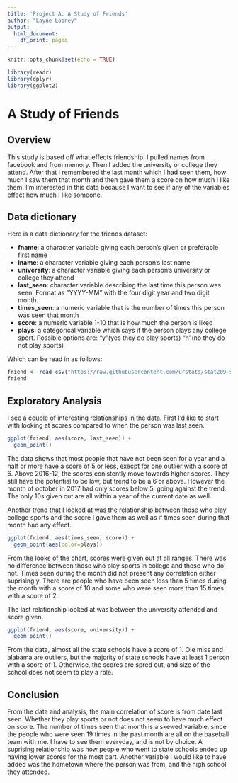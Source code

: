 ---
title: 'Project A: A Study of Friends'
author: "Layne Looney"
output:
  html_document:
    df_print: paged
---

```{r setup, include=FALSE, message=FALSE, warning=FALSE}
knitr::opts_chunk$set(echo = TRUE)

library(readr)
library(dplyr)
library(ggplot2)

```

# A Study of Friends

## Overview
This study is based off what effects friendship. I pulled names from facebook and from memory. Then I added the university or college they attend. After that I remembered the last month which I had seen them, how much I saw them that month and then gave them a score on how much I like them. I'm interested in this data because I want to see if any of the variables effect how much I like someone. 

## Data dictionary

Here is a data dictionary for the friends dataset:

- **fname**: a character variable giving each person's given or preferable first name
- **lname**: a character variable giving each person's last name
- **university**: a character variable giving each person's university or college they attend
- **last_seen**: character variable describing the last time this person was seen. Format as "YYYY-MM" with the four digit year and two digit month.
- **times_seen**: a numeric variable that is the number of times this person was seen that month
- **score**: a numeric variable 1-10 that is how much the person is liked
- **plays**: a categorical variable which says if the person plays any college sport. Possible options are:
  "y"(yes they do play sports)
  "n"(no they do not play sports)

Which can be read in as follows:

```{r}
friend <- read_csv("https://raw.githubusercontent.com/urstats/stat209-s18-llooney33/master/projecta.csv")
friend
```


## Exploratory Analysis

  I see a couple of interesting relationships in the data. First I'd like to start with looking at scores compared to when the person was last seen. 

```{r, echo=FALSE}
ggplot(friend, aes(score, last_seen)) +
  geom_point()
```


The data shows that most people that have not been seen for a year and a half or more have a score of 5 or less, execpt for one outlier with a score of 6. Above 2016-12, the scores conistently move towards higher scores. They still have the potential to be low, but trend to be a 6 or above. However the month of october in 2017 had only scores below 5, going against the trend. The only 10s given out are all within a year of the current date as well. 

  Another trend that I looked at was the relationship between those who play college sports and the score I gave them as well as if times seen during that month had any effect.

```{r, echo=FALSE}
ggplot(friend, aes(times_seen, score)) +
  geom_point(aes(color=plays))
```

From the looks of the chart, scores were given out at all ranges. There was no difference between those who play sports in college and those who do not. Times seen during the month did not present any correlation either suprisingly. There are people who have been seen less than 5 times during the month with a score of 10 and some who were seen more than 15 times with a score of 2. 

  The last relationship looked at was between the university attended and score given.

```{r, echo=FALSE}
ggplot(friend, aes(score, university)) +
  geom_point()
```

From the data, almost all the state schools have a score of 1. Ole miss and alabama are outliers, but the majority of state schools have at least 1 person with a score of 1. Otherwise, the scores are spred out, and size of the school does not seem to play a role. 


## Conclusion

From the data and analysis, the main correlation of score is from date last seen. Whether they play sports or not does not seem to have much effect on score. The number of times seen that month is a skewed variable, since the people who were seen 19 times in the past month are all on the baseball team with me. I have to see them everyday, and is not by choice. A suprising relationship was how people who went to state schools ended up having lower scores for the most part. Another variable I would like to have added was the hometown where the person was from, and the high school they attended. 





